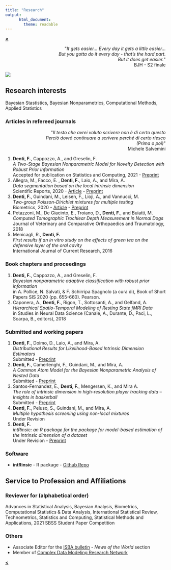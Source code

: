 ```yaml
---
title: "Research"
output: 
      html_document:
        theme: readable
---
```


[**<**](/index)

<div style="text-align: right"> <p>&quot;<em>It gets easier... Every day it gets a little easier...<br>But you gotta do it every day - that’s the hard part.<br>But it does get easier.</em>&quot;<br> BJH - S2 finale</p>
</div>

<img align="center" src="images/tres4.jpg?raw=true"/>

## Research interests {.tabset .tabset-fade}

Bayesian Stastistics, Bayesian Nonparametrics, Computational Methods, Applied Statistics 



### Articles in refereed journals

<div style="text-align: right"> <p>&quot;<em>Il testo che avrei voluto scrivere non è di certo questo<br>
Perciò dovrò continuare a scrivere perché di certo riesco<br>
(Prima o poi)</em>&quot;<br> Michele Salvemini </p>
</div>

1.  **Denti, F.**, Cappozzo, A., and Greselin, F.  
*A Two-Stage Bayesian Nonparametric Model for Novelty Detection with Robust Prior Information*  
Accepted for publication on Statistics and Computing, 2021 - [Preprint](https://arxiv.org/abs/2006.09012)
1.  Allegra, M., Facco, E.  , **Denti, F.**, Laio, A., and Mira, A.  
*Data segmentation based on the local intrinsic dimension*  
Scientific Reports, 2020 - [Article](https://www.nature.com/articles/s41598-020-72222-0) - [Preprint](https://arxiv.org/abs/1902.10459)
1.  **Denti, F.**, Guindani, M., Leisen, F., Lioji, A., and Vannucci, M.  
*Two-group Poisson-Dirichlet mixtures for multiple testing*  
Biometrics, 2020 - [Article](https://onlinelibrary.wiley.com/doi/10.1111/biom.13314) - [Preprint](pdf/BNPT.pdf)
1.  Petazzoni, M., De Giacinto, E., Troiano, D., **Denti, F.**, and Buiatti, M.  
*Computed Tomographic Trochlear Depth Measurement in Normal Dogs*  
Journal of Veterinary and Comparative Orthopaedics and Traumatology, 2018
1.   Menicagli, R., **Denti, F.**  
*First results if an in vitro study on the effects of green tea on the defensive layer of the oral cavity*  
International Journal of Current Research, 2016  


### Book chapters and proceedings
1.  **Denti, F.**, Cappozzo, A., and Greselin, F.    
*Bayesian nonparametric adaptive classification with robust prior information*  
in A. Pollice, N. Salvati, & F. Schirripa Spagnolo (a cura di), Book of Short Papers SIS 2020 (pp. 655-660). Pearson.
1.   Caponera, A., **Denti, F.**, Rigon, T., Sottosanti, A., and Gelfand, A.  
*Hierarchical Spatio-Temporal Modeling of Resting State fMRI Data*  
in Studies in Neural Data Science (Canale, A., Durante, D., Paci, L., Scarpa, B., editors), 2018

### Submitted and working papers
<!---*  **Denti, F.**, Guindani, M., and Shahbaba, B.   -->
<!---*Mixture model as shrinkage prior: the Variance Variable Selectors*  -->
<!---Submitted  -->
1. **Denti, F.**, Doimo, D., Laio, A., and Mira, A.  
*Distributional Results for Likelihood-Based Intrinsic Dimension Estimators*  
Submitted - [Preprint](https://arxiv.org/abs/2104.13832)  
1.  **Denti, F.**, Camerlenghi, F., Guindani, M., and Mira, A.  
*A Common Atom Model for the Bayesian Nonparametric Analysis of Nested Data*  
Submitted - [Preprint](https://arxiv.org/abs/2008.07077)
1. Santos-Fernandez, E., **Denti, F.**, Mengersen, K., and Mira A.  
*The role of intrinsic dimension in high-resolution player tracking data -- Insights in basketball*  
Submitted - [Preprint](https://arxiv.org/abs/2002.04148)
1.  **Denti, F.**, Peluso, S., Guindani, M., and Mira, A.  
*Multiple hypothesis screening using non-local mixtures*  
Under Revision  
1. **Denti, F.**  
*intRinsic: an R package for the package for model-based estimation of the intrinsic dimension of a dataset*  
Under Revision - [Preprint](http://arxiv.org/abs/2102.11425)

### Software
* **intRinsic** - R package - [Github Repo](https://github.com/Fradenti/intRinsic) 

## Service to Profession and Affiliations {.tabset .tabset-fade}

### Reviewer for (alphabetical order)
Advances in Statistical Analysis, Bayesian Analysis, Biometrics, Computational Statistics & Data Analysis, International Statistical Review, Technometrics, Statistics and Computing, Statistical Methods and Applications, 2021 SBSS Student Paper Competition

### Others
+ Associate Editor for the [ISBA bulletin](https://bayesian.org/resources/bulletin/) - *News of the World* section
+ Member of [Complex Data Modeling Research Network](https://midas.mat.uc.cl/network/)


[**<**](/index)

